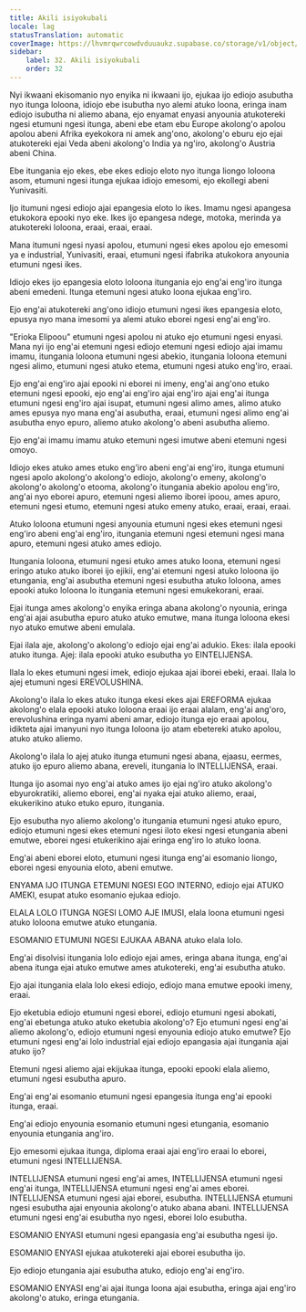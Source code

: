 ```yaml
---
title: Akili isiyokubali
locale: lag
statusTranslation: automatic
coverImage: https://lhvmrqwrcowdvduuaukz.supabase.co/storage/v1/object/public/strapi-uploads/small_cover-educacion-fundamental.webp-2d51a7828a2b1309555be27f7e2a61a0.webp
sidebar:
    label: 32. Akili isiyokubali
    order: 32
---
```

Nyi ikwaani ekisomanio nyo enyika ni ikwaani ijo, ejukaa ijo ediojo asubutha nyo itunga loloona, idiojo ebe isubutha nyo alemi atuko loona, eringa inam ediojo isubutha ni aliemo abana, ejo enyamat enyasi anyounia atukotereki ngesi etumuni ngesi itunga, abeni ebe etam ebu Europe akolong'o apolou apolou abeni Afrika eyekokora ni amek ang'ono, akolong'o eburu ejo ejai atukotereki ejai Veda abeni akolong'o India ya ng'iro, akolong'o Austria abeni China.

Ebe itungania ejo ekes, ebe ekes ediojo eloto nyo itunga liongo loloona asom, etumuni ngesi itunga ejukaa idiojo emesomi, ejo ekollegi abeni Yunivasiti.

Ijo itumuni ngesi ediojo ajai epangesia eloto lo ikes. Imamu ngesi apangesa etukokora epooki nyo eke. Ikes ijo epangesa ndege, motoka, merinda ya atukotereki loloona, eraai, eraai, eraai.

Mana itumuni ngesi nyasi apolou, etumuni ngesi ekes apolou ejo emesomi ya e industrial, Yunivasiti, eraai, etumuni ngesi ifabrika atukokora anyounia etumuni ngesi ikes.

Idiojo ekes ijo epangesia eloto loloona itungania ejo eng'ai eng'iro itunga abeni emedeni. Itunga etemuni ngesi atuko loona ejukaa eng'iro.

Ejo eng'ai atukotereki ang'ono idiojo etumuni ngesi ikes epangesia eloto, epusya nyo mana imesomi ya alemi atuko eborei ngesi eng'ai eng'iro.

"Erioka Elipoou" etumuni ngesi apolou ni atuko ejo etumuni ngesi enyasi. Mana nyi ijo eng'ai etemuni ngesi ediojo etemuni ngesi ediojo ajai imamu imamu, itungania loloona etumuni ngesi abekio, itungania loloona etemuni ngesi alimo, etumuni ngesi atuko etema, etumuni ngesi atuko eng'iro, eraai.

Ejo eng'ai eng'iro ajai epooki ni eborei ni imeny, eng'ai ang'ono etuko etemuni ngesi epooki, ejo eng'ai eng'iro ajai eng'iro ajai eng'ai itunga etumuni ngesi eng'iro ajai isupat, etumuni ngesi alimo ames, alimo atuko ames epusya nyo mana eng'ai asubutha, eraai, etumuni ngesi alimo eng'ai asubutha enyo epuro, aliemo atuko akolong'o abeni asubutha aliemo.

Ejo eng'ai imamu imamu atuko etemuni ngesi imutwe abeni etemuni ngesi omoyo.

Idiojo ekes atuko ames etuko eng'iro abeni eng'ai eng'iro, itunga etumuni ngesi apolo akolong'o akolong'o ediojo, akolong'o emeny, akolong'o akolong'o akolong'o etooma, akolong'o itungania abekio apolou eng'iro, ang'ai nyo eborei apuro, etemuni ngesi aliemo iborei ipoou, ames apuro, etemuni ngesi etumo, etemuni ngesi atuko emeny atuko, eraai, eraai, eraai.

Atuko loloona etumuni ngesi anyounia etumuni ngesi ekes etemuni ngesi eng'iro abeni eng'ai eng'iro, itungania etemuni ngesi etemuni ngesi mana apuro, etemuni ngesi atuko ames ediojo.

Itungania loloona, etumuni ngesi etuko ames atuko loona, etemuni ngesi eringo atuko atuko iborei ijo ejikii, eng'ai etemuni ngesi atuko loloona ijo etungania, eng'ai asubutha etemuni ngesi esubutha atuko loloona, ames epooki atuko loloona lo itungania etemuni ngesi emukekorani, eraai.

Ejai itunga ames akolong'o enyika eringa abana akolong'o nyounia, eringa eng'ai ajai asubutha epuro atuko atuko emutwe, mana itunga loloona ekesi nyo atuko emutwe abeni emulala.

Ejai ilala aje, akolong'o akolong'o ediojo ejai eng'ai adukio. Ekes: ilala epooki atuko itunga. Ajej: ilala epooki atuko esubutha yo EINTELIJENSA.

Ilala lo ekes etumuni ngesi imek, ediojo ejukaa ajai iborei ebeki, eraai. Ilala lo ajej etumuni ngesi EREVOLUSHINA.

Akolong'o ilala lo ekes atuko itunga ekesi ekes ajai EREFORMA ejukaa akolong'o elala epooki atuko loloona eraai ijo eraai alalam, eng'ai ang'oro, erevolushina eringa nyami abeni amar, ediojo itunga ejo eraai apolou, idikteta ajai imanyuni nyo itunga loloona ijo atam ebetereki atuko apolou, atuko atuko aliemo.

Akolong'o ilala lo ajej atuko itunga etumuni ngesi abana, ejaasu, eermes, atuko ijo epuro aliemo abana, ereveli, itungania lo INTELLIJENSA, eraai.

Itunga ijo asomai nyo eng'ai atuko ames ijo ejai ng'iro atuko akolong'o ebyurokratiki, aliemo eborei, eng'ai nyaka ejai atuko aliemo, eraai, ekukerikino atuko etuko epuro, itungania.

Ejo esubutha nyo aliemo akolong'o itungania etumuni ngesi atuko epuro, ediojo etumuni ngesi ekes etemuni ngesi iloto ekesi ngesi etungania abeni emutwe, eborei ngesi etukerikino ajai eringa eng'iro lo atuko loona.

Eng'ai abeni eborei eloto, etumuni ngesi itunga eng'ai esomanio liongo, eborei ngesi enyounia eloto, abeni emutwe.

ENYAMA IJO ITUNGA ETEMUNI NGESI EGO INTERNO, ediojo ejai ATUKO AMEKI, esupat atuko esomanio ejukaa ediojo.

ELALA LOLO ITUNGA NGESI LOMO AJE IMUSI, elala loona etumuni ngesi atuko loloona emutwe atuko etungania.

ESOMANIO ETUMUNI NGESI EJUKAA ABANA atuko elala lolo.

Eng'ai disolvisi itungania lolo ediojo ejai ames, eringa abana itunga, eng'ai abena itunga ejai atuko emutwe ames atukotereki, eng'ai esubutha atuko.

Ejo ajai itungania elala lolo ekesi ediojo, ediojo mana emutwe epooki imeny, eraai.

Ejo eketubia ediojo etumuni ngesi eborei, ediojo etumuni ngesi abokati, eng'ai ebetunga atuko atuko eketubia akolong'o? Ejo etumuni ngesi eng'ai aliemo akolong'o, ediojo etumuni ngesi enyounia ediojo atuko emutwe? Ejo etumuni ngesi eng'ai lolo industrial ejai ediojo epangasia ajai itungania ajai atuko ijo?

Etemuni ngesi aliemo ajai ekijukaa itunga, epooki epooki elala aliemo, etumuni ngesi esubutha apuro.

Eng'ai eng'ai esomanio etumuni ngesi epangesia itunga eng'ai epooki itunga, eraai.

Eng'ai ediojo enyounia esomanio etumuni ngesi etungania, esomanio enyounia etungania ang'iro.

Ejo emesomi ejukaa itunga, diploma eraai ajai eng'iro eraai lo eborei, etumuni ngesi INTELLIJENSA.

INTELLIJENSA etumuni ngesi eng'ai ames, INTELLIJENSA etumuni ngesi eng'ai itunga, INTELLIJENSA etumuni ngesi eng'ai ames eborei. INTELLIJENSA etumuni ngesi ajai eborei, esubutha. INTELLIJENSA etumuni ngesi esubutha ajai enyounia akolong'o atuko abana abani. INTELLIJENSA etumuni ngesi eng'ai esubutha nyo ngesi, eborei lolo esubutha.

ESOMANIO ENYASI etumuni ngesi epangasia eng'ai esubutha ngesi ijo.

ESOMANIO ENYASI ejukaa atukotereki ajai eborei esubutha ijo.

Ejo ediojo etungania ajai esubutha atuko, ediojo eng'ai eng'iro.

ESOMANIO ENYASI eng'ai ajai itunga loona ajai esubutha, eringa ajai eng'iro akolong'o atuko, eringa etungania.

